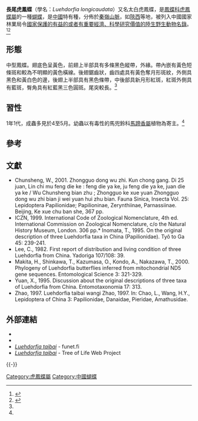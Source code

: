 {{NoteTA|G1=Butterfly}}
{{Speciesbox
| name = 長尾虎鳳蝶
| fossil_range = {{fossilrange|1|0|earliest=}}<small>從第四紀[[更新世|更新世]]至今<ref name=c2015>Condamine, F. L., Rolland, J., Höhna, S., Sperling, F. A., & Sanmartín, I. (2018). Testing the role of the Red Queen and Court Jester as drivers of the macroevolution of Apollo butterflies. Systematic biology, 67(6), 940-964. {{en}}</ref></small>
| image = 
| image_width = 300px
| image_caption = 
| image2 = 
| image2_width = 300px
| image2_caption = 
| status = NE
| status_system = iucn3.1
| status_ref = <ref name=iucn>Gimenez Dixon, M. 1996. Luehdorfia longicaudata (errata version published in 2018). The IUCN Red List of Threatened Species 1996: e.T12405A122604025. https://dx.doi.org/10.2305/IUCN.UK.1996.RLTS.T12405A3340960.en. {{en}}</ref>
| genus = Luehdorfia
| species = longicaudata
| authority = Lee, 1981
| range_map = 
| range_map_width = 
| range_map_caption = 
| subdivision_ranks = 亞種
| subdivision = 
| synonyms = 
* 太白虎鳳蝶 ''Luehdorfia taibai''
* ''Luehdorfia tabai''
}}

'''長尾虎鳳蝶'''（學名：''Luehdorfia longicaudata''）又名太白虎鳳蝶，是[[鳳蝶科|鳳蝶科]][[虎鳳蝶屬|虎鳳蝶屬]]的一種[[蝴蝶|蝴蝶]]，是[[中國|中國]]特有種，分佈於[[秦嶺山脈|秦嶺山脈]]，如[[陝西|陝西]]等地，被列入中國國家林業局令[[國家保護的有益的或者有重要經濟、科學研究價值的陸生野生動物名錄|國家保護的有益的或者有重要經濟、科學研究價值的陸生野生動物名錄]]。<ref name=c2017>{{Cite book|author=武春生、徐堉峯|title=中國蝴蝶圖鑑（全4冊）|publisher=海峡书局|date=2017|ISBN=9787556703029|language=zh-hans|page=237-238}}</ref><ref name=c2006>{{Cite book|author=寿建新 周尧 李宇飞|title=世界蝴蝶分類名錄|location=中國|publisher=陝西科學技術出版社|date=2006-04-01|ISBN=9787536936768|page=21|language=zh-hans}}</ref>

== 形態 ==
中型鳳蝶。翅底色呈黃色，前翅上半部具有多條黑色縱帶，外緣。帶內嵌有黃色短條斑和較為不明顯的黃色橫線。後翅鋸齒狀，齒四處具有黃色奪月形斑紋，外側具黑色和黃白色的邊，後翅上半部具有黑色條帶，中後部具新月形紅斑，紅斑外側具有藍斑，臀角具有紅藍黑三色圓斑。尾突較長。<ref name=c2017/>

== 習性 ==
1年1代，成蟲多見於4至5月。幼蟲以有毒性的馬兜鈴科[[馬蹄香屬|馬蹄香屬]]植物為寄主。<ref name=c2017/>

== 參考 ==
{{reflist|}}

== 文獻 ==
* Chunsheng, W., 2001. Zhongguo dong wu zhi. Kun chong gang. Di 25 juan, Lin chi mu feng die ke : feng die ya ke, ju feng die ya ke, juan die ya ke / Wu Chunsheng bian zhu ; Zhongguo ke xue yuan Zhongguo dong wu zhi bian ji wei yuan hui zhu bian. Fauna Sinica, Insecta Vol. 25: Lepidoptera Papilionidae; Papilioninae, Zerynthiinae, Parnassiinae. Beijing, Ke xue chu ban she, 367 pp.
* ICZN, 1999. International Code of Zoological Nomenclature, 4th ed. International Commission on Zoological Nomenclature, c/o the Natural History Museum, London. 306 pp.* Inomata, T., 1995. On the original description of three Luehdorfia taxa in China (Papilionidae). Tyô to Ga 45: 239-241.
* Lee, C., 1982. First report of distribution and living condition of three Luehdorfia from China. Yadoriga 107/108: 39.
* Makita, H., Shinkawa, T., Kazumasa, O., Kondo, A., Nakazawa, T., 2000. Phylogeny of Luehdorfia butterflies inferred from mitochondrial ND5 gene sequences. Entomological Science 3: 321-329.
* Yuan, X., 1995. Discussion about the original descriptions of three taxa of Luehdorfia from China. Entomotaxonomia 17: 313.
* Zhao, 1997. Luehdorfia taibai wangi Zhao, 1997. In: Chao, L., Wang, H.Y., Lepidoptera of China 3: Papilionidae, Danaidae, Pieridae, Amathusidae.

== 外部連結 ==
* {{Commonscat-inline|Luehdorfia longicaudata}}
* {{Wikispecies-inline|Luehdorfia longicaudata}}
* [https://www.nic.funet.fi/pub/sci/bio/life/insecta/lepidoptera/ditrysia/papilionoidea/papilionidae/parnassiinae/luehdorfia/#taibai ''Luehdorfia taibai''] - funet.fi {{en}}
* [http://tolweb.org/Luehdorfia_taibai/65408 ''Luehdorfia taibai''] - Tree of Life Web Project {{en}}
{{Taxonbar}}
{{-}}
{{虎鳳蝶屬|state=expanded}}
[[Category:虎鳳蝶屬|Category:虎鳳蝶屬]]
[[Category:中國蝴蝶|Category:中國蝴蝶]]